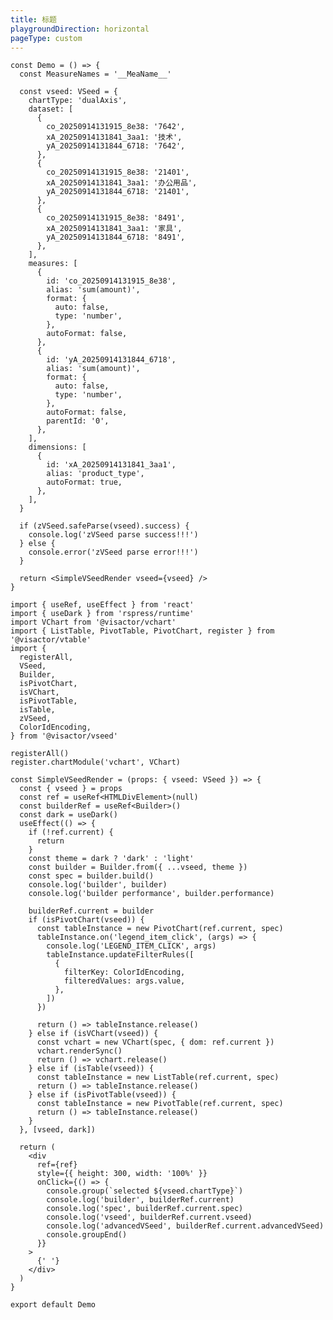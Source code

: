 ```yaml
---
title: 标题
playgroundDirection: horizontal
pageType: custom
---
```


```tsx
const Demo = () => {
  const MeasureNames = '__MeaName__'

  const vseed: VSeed = {
    chartType: 'dualAxis',
    dataset: [
      {
        co_20250914131915_8e38: '7642',
        xA_20250914131841_3aa1: '技术',
        yA_20250914131844_6718: '7642',
      },
      {
        co_20250914131915_8e38: '21401',
        xA_20250914131841_3aa1: '办公用品',
        yA_20250914131844_6718: '21401',
      },
      {
        co_20250914131915_8e38: '8491',
        xA_20250914131841_3aa1: '家具',
        yA_20250914131844_6718: '8491',
      },
    ],
    measures: [
      {
        id: 'co_20250914131915_8e38',
        alias: 'sum(amount)',
        format: {
          auto: false,
          type: 'number',
        },
        autoFormat: false,
      },
      {
        id: 'yA_20250914131844_6718',
        alias: 'sum(amount)',
        format: {
          auto: false,
          type: 'number',
        },
        autoFormat: false,
        parentId: '0',
      },
    ],
    dimensions: [
      {
        id: 'xA_20250914131841_3aa1',
        alias: 'product_type',
        autoFormat: true,
      },
    ],
  }

  if (zVSeed.safeParse(vseed).success) {
    console.log('zVSeed parse success!!!')
  } else {
    console.error('zVSeed parse error!!!')
  }

  return <SimpleVSeedRender vseed={vseed} />
}

import { useRef, useEffect } from 'react'
import { useDark } from 'rspress/runtime'
import VChart from '@visactor/vchart'
import { ListTable, PivotTable, PivotChart, register } from '@visactor/vtable'
import {
  registerAll,
  VSeed,
  Builder,
  isPivotChart,
  isVChart,
  isPivotTable,
  isTable,
  zVSeed,
  ColorIdEncoding,
} from '@visactor/vseed'

registerAll()
register.chartModule('vchart', VChart)

const SimpleVSeedRender = (props: { vseed: VSeed }) => {
  const { vseed } = props
  const ref = useRef<HTMLDivElement>(null)
  const builderRef = useRef<Builder>()
  const dark = useDark()
  useEffect(() => {
    if (!ref.current) {
      return
    }
    const theme = dark ? 'dark' : 'light'
    const builder = Builder.from({ ...vseed, theme })
    const spec = builder.build()
    console.log('builder', builder)
    console.log('builder performance', builder.performance)

    builderRef.current = builder
    if (isPivotChart(vseed)) {
      const tableInstance = new PivotChart(ref.current, spec)
      tableInstance.on('legend_item_click', (args) => {
        console.log('LEGEND_ITEM_CLICK', args)
        tableInstance.updateFilterRules([
          {
            filterKey: ColorIdEncoding,
            filteredValues: args.value,
          },
        ])
      })

      return () => tableInstance.release()
    } else if (isVChart(vseed)) {
      const vchart = new VChart(spec, { dom: ref.current })
      vchart.renderSync()
      return () => vchart.release()
    } else if (isTable(vseed)) {
      const tableInstance = new ListTable(ref.current, spec)
      return () => tableInstance.release()
    } else if (isPivotTable(vseed)) {
      const tableInstance = new PivotTable(ref.current, spec)
      return () => tableInstance.release()
    }
  }, [vseed, dark])

  return (
    <div
      ref={ref}
      style={{ height: 300, width: '100%' }}
      onClick={() => {
        console.group(`selected ${vseed.chartType}`)
        console.log('builder', builderRef.current)
        console.log('spec', builderRef.current.spec)
        console.log('vseed', builderRef.current.vseed)
        console.log('advancedVSeed', builderRef.current.advancedVSeed)
        console.groupEnd()
      }}
    >
      {' '}
    </div>
  )
}

export default Demo
```
